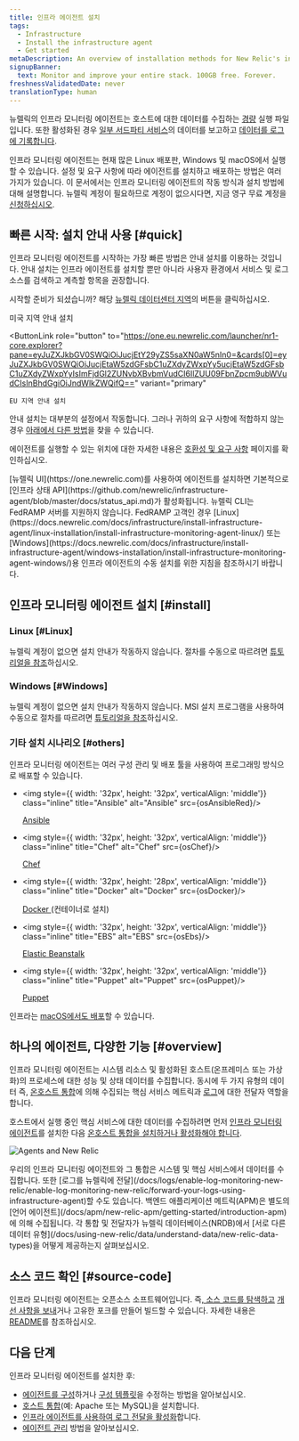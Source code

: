```yaml
---
title: 인프라 에이전트 설치
tags:
  - Infrastructure
  - Install the infrastructure agent
  - Get started
metaDescription: An overview of installation methods for New Relic's infrastructure monitoring agent and infrastructure integrations.
signupBanner:
  text: Monitor and improve your entire stack. 100GB free. Forever.
freshnessValidatedDate: never
translationType: human
---
```








뉴렐릭의 인프라 모니터링 에이전트는 호스트에 대한 데이터를 수집하는 [경량](/docs/infrastructure/new-relic-infrastructure/getting-started/infrastructure-agent-performance-overhead) 실행 파일입니다. 또한 활성화된 경우 [일부 서드파티 서비스](/docs/infrastructure/host-integrations/installation/install-infrastructure-host-integrations)의 데이터를 보고하고 [데이터를 로그에 기록합니다](/docs/logs/enable-log-monitoring-new-relic/enable-log-monitoring-new-relic/forward-your-logs-using-infrastructure-agent).

인프라 모니터링 에이전트는 현재 많은 Linux 배포판, Windows 및 macOS에서 실행할 수 있습니다. 설정 및 요구 사항에 따라 에이전트를 설치하고 배포하는 방법은 여러 가지가 있습니다. 이 문서에서는 인프라 모니터링 에이전트의 작동 방식과 설치 방법에 대해 설명합니다. 뉴렐릭 계정이 필요하므로 계정이 없으시다면, 지금 영구 무료 계정을 [신청하십시오](https://newrelic.com/signup).

## 빠른 시작: 설치 안내 사용 [#quick]

인프라 모니터링 에이전트를 시작하는 가장 빠른 방법은 안내 설치를 이용하는 것입니다. 안내 설치는 인프라 에이전트를 설치할 뿐만 아니라 사용자 환경에서 서비스 및 로그 소스를 검색하고 계측할 항목을 권장합니다.

시작할 준비가 되셨습니까? 해당 [뉴렐릭 데이터센터 지역](/docs/accounts/accounts-billing/account-setup/choose-your-data-center)의 버튼을 클릭하십시오.

<ButtonGroup>
  <ButtonLink
    role="button"
    to="https://one.newrelic.com/launcher/nr1-core.explorer?pane=eyJuZXJkbGV0SWQiOiJucjEtY29yZS5saXN0aW5nIn0=&cards[0]=eyJuZXJkbGV0SWQiOiJucjEtaW5zdGFsbC1uZXdyZWxpYy5ucjEtaW5zdGFsbC1uZXdyZWxpYyIsImFjdGl2ZUNvbXBvbmVudCI6IlZUU09FbnZpcm9ubWVudCIsInBhdGgiOiJndWlkZWQifQ=="
    variant="primary"
  >
    미국 지역 안내 설치
  </ButtonLink>

  <ButtonLink
    role="button"
    to="https://one.eu.newrelic.com/launcher/nr1-core.explorer?pane=eyJuZXJkbGV0SWQiOiJucjEtY29yZS5saXN0aW5nIn0=&cards[0]=eyJuZXJkbGV0SWQiOiJucjEtaW5zdGFsbC1uZXdyZWxpYy5ucjEtaW5zdGFsbC1uZXdyZWxpYyIsImFjdGl2ZUNvbXBvbmVudCI6IlZUU09FbnZpcm9ubWVudCIsInBhdGgiOiJndWlkZWQifQ=="
    variant="primary"
  >
    EU 지역 안내 설치
  </ButtonLink>
</ButtonGroup>

안내 설치는 대부분의 설정에서 작동합니다. 그러나 귀하의 요구 사항에 적합하지 않는 경우 [아래에서 다른 방법](#install)을 찾을 수 있습니다.

에이전트를 실행할 수 있는 위치에 대한 자세한 내용은 [호환성 및 요구 사항](/docs/infrastructure/infrastructure-monitoring/get-started/compatibility-requirements-infrastructure-agent) 페이지를 확인하십시오.

<Callout variant="important">
  [뉴렐릭 UI](https://one.newrelic.com)를 사용하여 에이전트를 설치하면 기본적으로 [인프라 상태 API](https://github.com/newrelic/infrastructure-agent/blob/master/docs/status_api.md)가 활성화됩니다.
</Callout>

<Callout variant="important">
  뉴렐릭 CLI는 FedRAMP 서버를 지원하지 않습니다. FedRAMP 고객인 경우 [Linux](https://docs.newrelic.com/docs/infrastructure/install-infrastructure-agent/linux-installation/install-infrastructure-monitoring-agent-linux/) 또는 [Windows](https://docs.newrelic.com/docs/infrastructure/install-infrastructure-agent/windows-installation/install-infrastructure-monitoring-agent-windows/)용 인프라 에이전트의 수동 설치를 위한 지침을 참조하시기 바랍니다.
</Callout>

## 인프라 모니터링 에이전트 설치 [#install]

### Linux [#Linux]

뉴렐릭 계정이 없으면 설치 안내가 작동하지 않습니다. 절차를 수동으로 따르려면 [튜토리얼을 참조](/docs/infrastructure/install-infrastructure-agent/linux-installation/install-infrastructure-monitoring-agent-linux/)하십시오.

### Windows [#Windows]

뉴렐릭 계정이 없으면 설치 안내가 작동하지 않습니다. MSI 설치 프로그램을 사용하여 수동으로 절차를 따르려면 [튜토리얼을 참조](/docs/infrastructure/install-configure-manage-infrastructure/windows-installation/install-infrastructure-windows-server-using-msi-installer)하십시오.

### 기타 설치 시나리오 [#others]

인프라 모니터링 에이전트는 여러 구성 관리 및 배포 툴을 사용하여 프로그래밍 방식으로 배포할 수 있습니다.

* <img style={{ width: '32px', height: '32px', verticalAlign: 'middle'}} class="inline" title="Ansible" alt="Ansible" src={osAnsibleRed}/>

  [Ansible](/docs/infrastructure/new-relic-infrastructure/config-management-tools/configure-new-relic-infrastructure-using-ansible)

* <img style={{ width: '32px', height: '32px', verticalAlign: 'middle'}} class="inline" title="Chef" alt="Chef" src={osChef}/>

  [Chef](/docs/infrastructure/new-relic-infrastructure/config-management-tools/configure-new-relic-infrastructure-using-chef)

* <img style={{ width: '32px', height: '28px', verticalAlign: 'middle'}} class="inline" title="Docker" alt="Docker" src={osDocker}/>

  [Docker ](/docs/infrastructure/install-infrastructure-agent/linux-installation/docker-container-infrastructure-monitoring)(컨테이너로 설치)

* <img style={{ width: '32px', height: '32px', verticalAlign: 'middle'}} class="inline" title="EBS" alt="EBS" src={osEbs}/>

  [Elastic Beanstalk](/docs/infrastructure/install-infrastructure-agent/config-management-tools/install-infrastructure-agent-aws-elastic-beanstalk)

* <img style={{ width: '32px', height: '32px', verticalAlign: 'middle'}} class="inline" title="Puppet" alt="Puppet" src={osPuppet}/>

  [Puppet](/docs/infrastructure/new-relic-infrastructure/config-management-tools/configure-new-relic-infrastructure-puppet)

인프라는 [macOS에서도 배포](/docs/infrastructure/install-infrastructure-agent/macos-installation/install-infrastructure-monitoring-agent-macos/)할 수 있습니다.

<InstallFeedback/>

## 하나의 에이전트, 다양한 기능 [#overview]

인프라 모니터링 에이전트는 시스템 리소스 및 활성화된 호스트(온프레미스 또는 가상화)의 프로세스에 대한 성능 및 상태 데이터를 수집합니다. 동시에 두 가지 유형의 데이터 즉, [온호스트 통합](/docs/integrations/host-integrations/getting-started/introduction-host-integrations)에 의해 수집되는 핵심 서비스 메트릭과 [로그](/docs/logs/enable-log-monitoring-new-relic/enable-log-monitoring-new-relic/forward-your-logs-using-infrastructure-agent)에 대한 전달자 역할을 합니다.

호스트에서 실행 중인 핵심 서비스에 대한 데이터를 수집하려면 먼저 [인프라 모니터링 에이전트](#install)를 설치한 다음 [온호스트 통합을 설치하거나 활성화해야 합니다](/docs/integrations/host-integrations/installation/install-infrastructure-host-integrations).

<img
  title="Agents and New Relic"
  alt="Agents and New Relic"
  src={infrastructureAngetsandNr}
/>

<figcaption>
  우리의 인프라 모니터링 에이전트와 그 통합은 시스템 및 핵심 서비스에서 데이터를 수집합니다. 또한 [로그를 뉴렐릭에 전달](/docs/logs/enable-log-monitoring-new-relic/enable-log-monitoring-new-relic/forward-your-logs-using-infrastructure-agent)할 수도 있습니다. 백엔드 애플리케이션 메트릭(APM)은 별도의 [언어 에이전트](/docs/apm/new-relic-apm/getting-started/introduction-apm)에 의해 수집됩니다. 각 통합 및 전달자가 뉴렐릭 데이터베이스(NRDB)에서 [서로 다른 데이터 유형](/docs/using-new-relic/data/understand-data/new-relic-data-types)을 어떻게 제공하는지 살펴보십시오.
</figcaption>

## 소스 코드 확인 [#source-code]

인프라 모니터링 에이전트는 오픈소스 소프트웨어입니다. 즉[, 소스 코드를 탐색하고](https://github.com/newrelic/infrastructure-agent) [개선 사항을 보내](https://github.com/newrelic/infrastructure-agent/blob/master/CONTRIBUTING.md)거나 고유한 포크를 만들어 빌드할 수 있습니다. 자세한 내용은 [README](https://github.com/newrelic/infrastructure-agent/blob/master/README.md)를 참조하십시오.

## 다음 단계

인프라 모니터링 에이전트를 설치한 후:

* [에이전트를 구성](/docs/infrastructure/install-configure-infrastructure/configuration/configure-infrastructure-agent)하거나 [구성 템플릿](https://github.com/newrelic/infrastructure-agent/blob/master/assets/examples/infrastructure/newrelic-infra-template.yml.example)을 수정하는 방법을 알아보십시오.
* [호스트 통합](/docs/integrations/host-integrations/getting-started/introduction-host-integrations)(예: Apache 또는 MySQL)을 설치합니다.
* [인프라 에이전트를 사용하여 로그 전달을 활성화](/docs/logs/enable-new-relic-logs/1-enable-logs/forward-your-logs-using-new-relic-infrastructure)합니다.
* [에이전트 관리](/docs/infrastructure/install-infrastructure-agent/manage-your-agent) 방법을 알아보십시오.